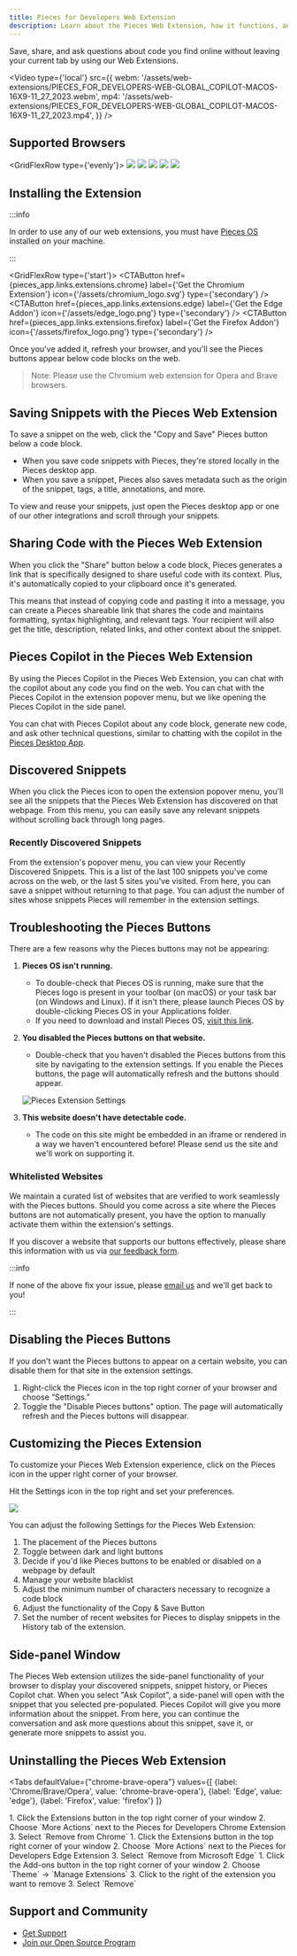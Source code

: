 ```yaml
---
title: Pieces for Developers Web Extension
description: Learn about the Pieces Web Extension, how it functions, and what all you can do with this powerful extension.
---
```



Save, share, and ask questions about code you find online without leaving your current tab by using our Web Extensions.

<Video
  type={'local'}
  src={{
    webm: '/assets/web-extensions/PIECES_FOR_DEVELOPERS-WEB-GLOBAL_COPILOT-MACOS-16X9-11_27_2023.webm',
    mp4: '/assets/web-extensions/PIECES_FOR_DEVELOPERS-WEB-GLOBAL_COPILOT-MACOS-16X9-11_27_2023.mp4',
  }}
/>

## Supported Browsers

<GridFlexRow type={'evenly'}>
  <Image width={70} src="/assets/chrome_logo.png" />
  <Image width={60} src="/assets/brave_logo.png" />
  <Image width={70} src="/assets/opera_logo.png" />
  <Image width={60} src="/assets/firefox_logo.png" />
  <Image width={70} src="/assets/edge_logo.png" />
</GridFlexRow>

## Installing the Extension

:::info

In order to use any of our web extensions, you must have <a target="blank" href="/installation-getting-started/what-am-i-installing#what-is-pieces-os">Pieces OS</a> installed on your machine.

:::

<GridFlexRow type={'start'}>
  <CTAButton
    href={pieces_app.links.extensions.chrome}
    label={'Get the Chromium Extension'}
    icon={'/assets/chromium_logo.svg'}
    type={'secondary'}
  />
  <CTAButton
    href={pieces_app.links.extensions.edge}
    label={'Get the Edge Addon'}
    icon={'/assets/edge_logo.png'}
    type={'secondary'}
  />
  <CTAButton
    href={pieces_app.links.extensions.firefox}
    label={'Get the Firefox Addon'}
    icon={'/assets/firefox_logo.png'}
    type={'secondary'}
  />
</GridFlexRow>

<MiniSpacer />

Once you've added it, refresh your browser, and you'll see the Pieces buttons appear below code blocks on the web.

> Note: Please use the Chromium web extension for Opera and Brave browsers.

## Saving Snippets with the Pieces Web Extension
To save a snippet on the web, click the "Copy and Save" Pieces button below a code block.

- When you save code snippets with Pieces, they're stored locally in the Pieces desktop app.
- When you save a snippet, Pieces also saves metadata such as the origin of the snippet, tags, a title, annotations, and more.

To view and reuse your snippets, just open the Pieces desktop app or one of our other integrations and scroll through your snippets.

## Sharing Code with the Pieces Web Extension

[//]: # (TODO: Add a video showing the share functionality)

When you click the "Share" button below a code block, Pieces generates a link that is specifically designed to share useful code with its context. Plus, it's automatically copied to your clipboard once it's generated.

This means that instead of copying code and pasting it into a message, you can create a Pieces shareable link that shares the code and maintains formatting, syntax highlighting, and relevant tags. Your recipient will also get the title, description, related links, and other context about the snippet.

## Pieces Copilot in the Pieces Web Extension

By using the Pieces Copilot in the Pieces Web Extension, you can chat with the copilot about any code you find on the web. You can chat with the Pieces Copilot in the extension popover menu, but we like opening the Pieces Copilot in the side panel.

You can chat with Pieces Copilot about any code block, generate new code, and ask other technical questions, similar to chatting with the copilot in the [Pieces Desktop App](/installation-getting-started/what-am-i-installing).

## Discovered Snippets
When you click the Pieces icon to open the extension popover menu, you'll see all the snippets that the Pieces Web Extension has discovered on that webpage. From this menu, you can easily save any relevant snippets without scrolling back through long pages.

### Recently Discovered Snippets
From the extension's popover menu, you can view your Recently Discovered Snippets. This is a list of the last 100 snippets you've come across on the web, or the last 5 sites you've visited. From here, you can save a snippet without returning to that page. You can adjust the number of sites whose snippets Pieces will remember in the extension settings.

## Troubleshooting the Pieces Buttons
There are a few reasons why the Pieces buttons may not be appearing:

1. **Pieces OS isn't running.**
    - To double-check that Pieces OS is running, make sure that the Pieces logo is present in your toolbar (on macOS) or your task bar (on Windows and Linux). If it isn't there, please launch Pieces OS by double-clicking Pieces OS in your Applications folder.
    - If you need to download and install Pieces OS, <a target="_blank" href="/installation-getting-started/what-am-i-installing">visit this link</a>.

2. **You disabled the Pieces buttons on that website.**
    - Double-check that you haven't disabled the Pieces buttons from this site by navigating to the extension settings. If you enable the Pieces buttons, the page will automatically refresh and the buttons should appear.

    ![Pieces Extension Settings](/assets/settings_for_chrome.png)

3. **This website doesn't have detectable code.**
    - The code on this site might be embedded in an iframe or rendered in a way we haven't encountered before! Please send us the site and we'll work on supporting it.

### Whitelisted Websites
We maintain a curated list of websites that are verified to work seamlessly with the Pieces buttons. Should you come across a site where the Pieces buttons are not automatically present, you have the option to manually activate them within the extension's settings.

If you discover a website that supports our buttons effectively, please share this information with us via [our feedback form](https://getpieces.typeform.com/web-extension).

:::info

If none of the above fix your issue, please <a target="_blank" href={pieces_app.links.socials.support_email}>email us</a> and we'll get back to you!

:::

## Disabling the Pieces Buttons
If you don't want the Pieces buttons to appear on a certain website, you can disable them for that site in the extension settings.

1. Right-click the Pieces icon in the top right corner of your browser and choose “Settings.”
2. Toggle the "Disable Pieces buttons" option. The page will automatically refresh and the Pieces buttons will disappear.

## Customizing the Pieces Extension

To customize your Pieces Web Extension experience, click on the Pieces icon in the upper right corner of your browser.

Hit the Settings icon in the top right and set your preferences.

![](/assets/theme_for_chrome.png)

You can adjust the following Settings for the Pieces Web Extension:
1. The placement of the Pieces buttons
2. Toggle between dark and light buttons
3. Decide if you'd like Pieces buttons to be enabled or disabled on a webpage by default
4. Manage your website blacklist
5. Adjust the minimum number of characters necessary to recognize a code block
6. Adjust the functionality of the Copy & Save Button
7. Set the number of recent websites for Pieces to display snippets in the History tab of the extension.

## Side-panel Window

The Pieces Web extension utilizes the side-panel functionality of your browser to display your discovered snippets, snippet history, or Pieces Copilot chat. When you select "Ask Copilot", a side-panel will open with the snippet that you selected pre-populated. Pieces Copilot will give you more information about the snippet. From here, you can continue the conversation and ask more questions about this snippet, save it, or generate more snippets to assist you.

## Uninstalling the Pieces Web Extension

<Tabs
  defaultValue={"chrome-brave-opera"}
  values={[
    {label: 'Chrome/Brave/Opera', value: 'chrome-brave-opera'},
    {label: 'Edge', value: 'edge'},
    {label: 'Firefox', value: 'firefox'}
  ]}
>
  <TabItem value="chrome-brave-opera">
    1. Click the Extensions button in the top right corner of your window
    2. Choose `More Actions` next to the Pieces for Developers Chrome Extension
    3. Select `Remove from Chrome`
  </TabItem>
  <TabItem value="edge">
    1. Click the Extensions button in the top right corner of your window
    2. Choose `More Actions` next to the Pieces for Developers Edge Extension
    3. Select `Remove from Microsoft Edge`
  </TabItem>
  <TabItem value="firefox">
    1. Click the Add-ons button in the top right corner of your window
    2. Choose `Theme` → `Manage Extensions`
    3. Click to the right of the extension you want to remove
    3. Select `Remove`
  </TabItem>
</Tabs>

##  Support and Community

- [Get Support](/support)
- [Join our Open Source Program](https://github.com/pieces-app/opensource)
